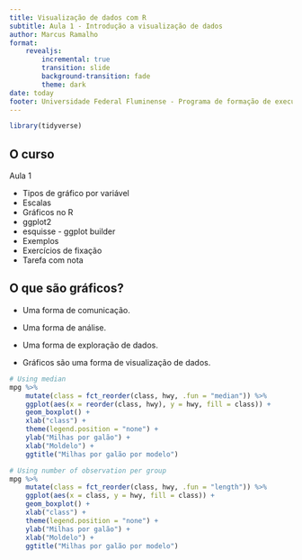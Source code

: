 ```yaml
---
title: Visualização de dados com R
subtitle: Aula 1 - Introdução a visualização de dados
author: Marcus Ramalho
format: 
    revealjs: 
        incremental: true  
        transition: slide
        background-transition: fade
        theme: dark
date: today
footer: Universidade Federal Fluminense - Programa de formação de executivos - Ciência de dados
---
```


```r
library(tidyverse)
```

## O curso {auto-animate=true}

Aula 1

-   Tipos de gráfico por variável
-   Escalas
-   Gráficos no R
-   ggplot2
-   esquisse - ggplot builder
-   Exemplos
-   Exercícios de fixação
-   Tarefa com nota

## O que são gráficos? {.center}

::: {layout-ncol=2}

-   Uma forma de comunicação.

-   Uma forma de análise.

-   Uma forma de exploração de dados.

-   Gráficos são uma forma de visualização de dados.

```r
# Using median
mpg %>%
    mutate(class = fct_reorder(class, hwy, .fun = "median")) %>%
    ggplot(aes(x = reorder(class, hwy), y = hwy, fill = class)) +
    geom_boxplot() +
    xlab("class") +
    theme(legend.position = "none") +
    ylab("Milhas por galão") +
    xlab("Moldelo") +
    ggtitle("Milhas por galão por modelo")

# Using number of observation per group
mpg %>%
    mutate(class = fct_reorder(class, hwy, .fun = "length")) %>%
    ggplot(aes(x = class, y = hwy, fill = class)) +
    geom_boxplot() +
    xlab("class") +
    theme(legend.position = "none") +
    ylab("Milhas por galão") +
    xlab("Moldelo") +
    ggtitle("Milhas por galão por modelo")
```

:::